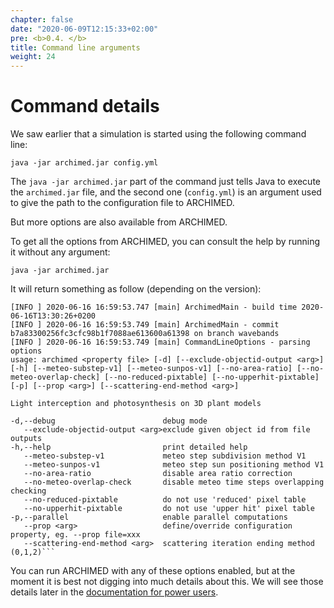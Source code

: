 ```yaml
---
chapter: false
date: "2020-06-09T12:15:33+02:00"
pre: <b>0.4. </b>
title: Command line arguments
weight: 24
---
```


# Command details

We saw earlier that a simulation is started using the following command line:

```shell
java -jar archimed.jar config.yml
```

The `java -jar archimed.jar` part of the command just tells Java to execute the `archimed.jar` file, and the second one (`config.yml`) is an argument used to give the path to the configuration file to  ARCHIMED.

But more options are also available from ARCHIMED. 

To get all the options from ARCHIMED, you can consult the help by running it without any argument:

```shell
java -jar archimed.jar
```

It will return something as follow (depending on the version):

```
[INFO ] 2020-06-16 16:59:53.747 [main] ArchimedMain - build time 2020-06-16T13:30:26+0200
[INFO ] 2020-06-16 16:59:53.749 [main] ArchimedMain - commit b7a83300256fc3cfc98b1f7088ae613600a61398 on branch wavebands
[INFO ] 2020-06-16 16:59:53.749 [main] CommandLineOptions - parsing options
usage: archimed <property file> [-d] [--exclude-objectid-output <arg>] [-h] [--meteo-substep-v1] [--meteo-sunpos-v1] [--no-area-ratio] [--no-meteo-overlap-check] [--no-reduced-pixtable] [--no-upperhit-pixtable] [-p] [--prop <arg>] [--scattering-end-method <arg>]

Light interception and photosynthesis on 3D plant models

-d,--debug                        debug mode
   --exclude-objectid-output <arg>exclude given object id from file outputs
-h,--help                         print detailed help
   --meteo-substep-v1             meteo step subdivision method V1
   --meteo-sunpos-v1              meteo step sun positioning method V1
   --no-area-ratio                disable area ratio correction
   --no-meteo-overlap-check       disable meteo time steps overlapping checking
   --no-reduced-pixtable          do not use 'reduced' pixel table
   --no-upperhit-pixtable         do not use 'upper hit' pixel table
-p,--parallel                     enable parallel computations
   --prop <arg>                   define/override configuration property, eg. --prop file=xxx
   --scattering-end-method <arg>  scattering iteration ending method (0,1,2)```
```

You can run ARCHIMED with any of these options enabled, but at the moment it is best not digging into much details about this. We will see those details later in the [documentation for power users](../../2-inputs/7-power_users/). 


